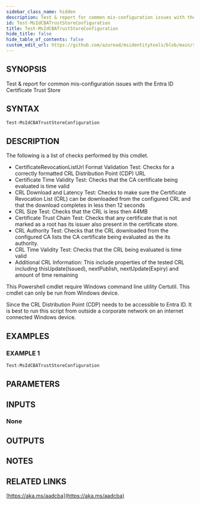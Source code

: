 ```yaml
---
sidebar_class_name: hidden
description: Test & report for common mis-configuration issues with the Entra ID Certificate Trust Store
id: Test-MsIdCBATrustStoreConfiguration
title: Test-MsIdCBATrustStoreConfiguration
hide_title: false
hide_table_of_contents: false
custom_edit_url: https://github.com/azuread/msidentitytools/blob/main/src/Test-MsIdCBATrustStoreConfiguration.ps1
---
```


## SYNOPSIS

Test & report for common mis-configuration issues with the Entra ID Certificate Trust Store

## SYNTAX

```powershell
Test-MsIdCBATrustStoreConfiguration
```

## DESCRIPTION

The following is a list of checks performed by this cmdlet.

* CertificateRevocationListUrl Format Validation Test: Checks for a correctly formatted CRL Distribution Point (CDP) URL
* Certificate Time Validity Test: Checks that the CA certificate being evaluated is time valid
* CRL Download and Latency Test: Checks to make sure the Certificate Revocation List (CRL) can be downloaded from the configured CRL and that the download completes in less then 12 seconds
* CRL Size Test: Checks that the CRL is less then 44MB
* Certificate Trust Chain Test: Checks that any certificate that is not marked as a root has its issuer also present in the certificate store.
* CRL Authority Test: Checks that the CRL downloaded from the configured CA lists the CA certificate being evaluated as the its authority.
* CRL Time Validity Test: Checks that the CRL being evaluated is time valid
* Additional CRL Information: This include properties of the tested CRL including thisUpdate(Issued), nextPublish, nextUpdate(Expiry) and amount of time remaining

This Powershell cmdlet require Windows command line utility Certutil.
This cmdlet can only be run from Windows device.

Since the CRL Distribution Point (CDP) needs to be accessible to Entra ID.
It is best to run this script from outside
a corporate network on an internet connected Windows device.

## EXAMPLES

### EXAMPLE 1

```powershell
Test-MsIdCBATrustStoreConfiguration
```

## PARAMETERS

## INPUTS

### None

## OUTPUTS

## NOTES

## RELATED LINKS

[https://aka.ms/aadcba](https://aka.ms/aadcba)
